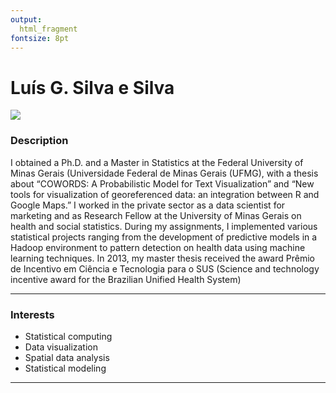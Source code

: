 ```yaml
---
output: 
  html_fragment
fontsize: 8pt
---
```


# Luís G. Silva e Silva

<!-- Duas colunas -->
<div class="col2">
<img class="foto" src="img/Luis.jpg"/>

<div class="descricao">

### Description

I obtained a Ph.D. and a Master in Statistics at the Federal University of Minas Gerais (Universidade Federal de Minas Gerais (UFMG), with a thesis about “COWORDS: A Probabilistic Model for Text Visualization” and  “New tools for visualization of georeferenced data: an integration between R and Google Maps.” I worked in the private sector as a data scientist for marketing and as Research Fellow at the University of Minas Gerais on health and social statistics. During my assignments, I implemented various statistical projects ranging from the development of predictive models in a Hadoop environment to pattern detection on health data using machine learning techniques. In 2013, my master thesis received the award  Prêmio de Incentivo em Ciência e Tecnologia para o SUS (Science and technology incentive award for the Brazilian Unified Health System)

***

### Interests

* Statistical computing
* Data visualization
* Spatial data analysis
* Statistical modeling

***

</div>

<div align='right'>
  <a href="https://www.linkedin.com/in/lgsilvaesilva/"> 
    <i class="fa fa-linkedin" style='font-size:20px; margin: 0px 5px'></i>
  </a>
  <a href="https://github.com/lgsilvaesilva"> 
    <i class="fa fa-github" style='font-size:20px; margin: 0px 5px'></i>
  </a>
  <a href="https://twitter.com/lgsilvaesilva"> 
    <i class="fa fa-twitter" style='font-size:20px; margin: 0px 5px'></i>
  </a>
</div>

</div>
